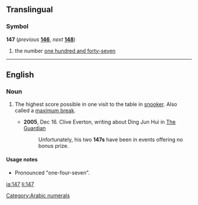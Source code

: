 ==Translingual==

===Symbol===
'''147''' (''previous'' '''[[146]]''', ''next'' '''[[148]]''')

# the number [[one hundred and forty-seven]]

[[Category:Arabic numerals]]
----


==English==

===Noun===
{{en-noun}}

# {{context|snooker}} The highest score possible in one visit to the table in [[snooker]]. Also called a [[maximum break]].
#*'''2005''', Dec 16. Clive Everton, writing about  Ding Jun Hui in [[w:The Guardian|The Guardian]]
#*:Unfortunately, his two '''147s''' have been in events offering no bonus prize.

====Usage notes====
*Pronounced "one-four-seven".

[[ia:147]]
[[li:147]]